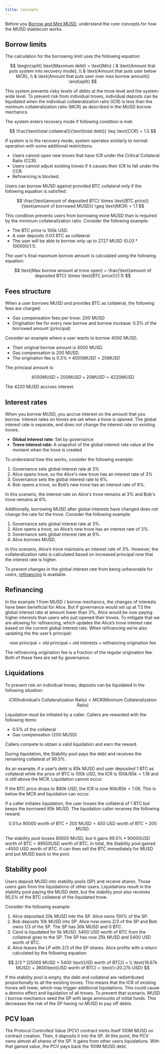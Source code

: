 ```yaml
---
title: Concepts
---
```


Before you [Borrow and Mint MUSD](./mint-musd.md), understand the core concepts for how the MUSD stablecoin works.

## Borrow limits

The calculation for the borrowing limit uses the following equation:

$$
\begin{split} \text{Maximum debt} = \text{Min} ( & \text{Amount that puts system into recovery mode}, \\ &  \text{Amount that puts user below MCR}, \\ & \text{Amount that puts user over max borrow amount}) \end{split}
$$

This system prevents risky levels of debts at the trove level and the system-wide level. To prevent risk from individual troves, individual deposts can be liquidated when the individual collateralization ratio (ICR) is less than the minimum collateralization ratio (MCR) as described in the MUSD borrow mechanics.

The system enters recovery mode if following condition is met:

$$
\frac{\text{total collateral}}{\text{total debt}} \leq \text{CCR} = 1.5
$$

If system is in the recovery mode, system operates similarly to normal operation with some additional restrictions:

* Users cannot open new troves that have ICR under the Critical Collateral Ratio (CCR).
* Users cannot adjust existing troves if it causes their ICR to fall under the CCR.
* Refinancing is blocked.

Users can borrow MUSD against provided BTC collateral only if the following equation is satisfied:

$$
\frac{\text{amount of deposited BTC} \times \text{BTC price}}{\text{amount of borrowed MUSD}} \geq \text{MCR} = 1.1
$$

This condition prevents users from borrowing more MUSD than is required by the minimum collateralization ratio. Consider the following example:

- The BTC price is 100k USD.
- A user deposits 0.03 BTC as collateral.
- The user will be able to borrow only up to 2727 MUSD ($0.03 * 100000 / 1.1$).

The user's final maximum borrow amount is calculated using the following equation:

$$
\text{Max borrow amount at trove open} = \frac{\text{amount of deposited BTC} \times \text{BTC price}}{1.1} 
$$

## Fees structure

When a user borrows MUSD and provides BTC as collateral, the following fees are charged:

* Gas compensation fees per trove: 200 MUSD
* Origination fee for every new borrow and borrow increase: 0.5% of the borrowed amount (principal)

Consider an example where a user wants to borrow 4000 MUSD.

- Their original borrow amount is 4000 MUSD.
- Gas compensation is 200 MUSD.
- The origination fee is $0.5\% * 4000 MUSD =20 MUSD$

The principal amount is:

$$
4000 MUSD + 200 MUSD + 20 MUSD = 4220 MUSD
$$

The 4220 MUSD accrues interest.

## Interest rates

When you borrow MUSD, you accrue interest on the amount that you borrow. Interest rates on troves are set when a trove is opened. The global interest rate is separate, and does not change the interest rate on existing troves.

- **Global interest rate:** Set by governance
- **Trove interest rate:** A snapshot of the global interest rate value at the moment when the trove is created

To understand how this works, consider the following example:

1. Governance sets global interest rate at 3%
1. Alice opens trove, so the Alice's new trove has an interest rate of 3%
1. Governance sets the global interest rate to 6%.
1. Bob opens a trove, so Bob’s new trove has an interest rate of 6%.

In this scenario, the interest rate on Alice's trove remains at 3% and Bob's trove remains at 6%.

Additionally, borrowing MUSD after global interests have changed does not change the rate for the trove. Consider the following example:

1. Governance sets global interest rate at 3%.
1. Alice opens a trove, so Alice’s new trove has an interest rate of 3%.
1. Governance sets global interest rate at 6%.
1. Alice borrows MUSD.

In this scenario, Alice’s trove maintains an interest rate of 3%. However, the collateralization ratio is calculated based on increased principal now that the interest rate is higher.

To prevent changes in the global interest rate from being unfavorable for users, [refinancing](#refinancing) is available.

## Refinancing

In the example 1 from MUSD / borrow mechanics, the changes of interests have been beneficial for Alice. But if governance would set up at T3 the global interest rate at amount lower than 3%, Alice would be now paying higher interests than users who just opened their troves. To mitigate that we are allowing for refinancing, which updates the Alice’s trove interest rate based on the current global interest rate. When refinancing we’re also updating the the user’s principal:

$$
\text{new principal} = \text{old principal} + \text{old interests} + \text{refinancing origination fee}
$$

The refinancing origination fee is a fraction of the regular origination fee. Both of these fees are set by governance.

## Liquidations

To prevent risk on individual troves, deposits can be liquidated in the following situation:

$$
\text{ICR} (\text{Individual's Collateralization Ratio}) < \text{MCR} (\text{Minimum Collateralization Ratio})
$$

Liquidation must be initiated by a caller. Callers are rewarded with the following items:

- 0.5% of the collateral
- Gas compensation (200 MUSD)

Callers compete to obtain a valid liquidation and earn the reward.

During liquidation, the Stability pool pays the debt and receives the remaining collateral of 99.5%.

As an example, if a user’s debt is 85k MUSD and user deposited 1 BTC as collateral while the price of BTC is 100k USD, the ICR is $100k / 85k = 1.18$ and is still above the MCR. Liquidation cannot occur.

If the BTC price drops to \$90k USD, the ICR is now $90k / 85k = 1.06$. This is below the MCR and liquidation can occur.

If a caller initiates liquidation, the user looses the collateral of 1 BTC but keeps the borrowed 85k MUSD. The liquidation caller receives the following reward:

$$
\text{0.5\% x 90000 worth of BTC} + \text{200 MUSD} = \text{450 USD worth of BTC + 200 MUSD}. 
$$

The stability pool looses 85000 MUSD, but it gains $99.5\% * 90000 \text{USD worth of BTC} = 89550 \text{USD worth of BTC}$. In total, the Stability pool gained ~4550 USD worth of BTC. It can then sell the BTC immediately for MUSD and put MUSD back to the pool.

## Stability pool

Users deposit MUSD into stability pools (SP) and receive shares. Those users gain from the liquidations of other users. Liquidations result in the stability pool paying the MUSD debt, but the stability pool also receives 95,5% of the BTC collateral of the liquidated trove.

Consider the following example:

1. Alice deposited 20k MUSD into the SP. Alice owns 100% of the SP.
1. Bob deposits 10k MUSD into SP. Alice now owns 2/3 of the SP and Bob owns 1/3 of the SP. The SP has 30k MUSD and 0 BTC.
1. Carol is liquidated for 5k MUSD. 5400 USD worth of BTC from the collateral goes to the SP. The SP has now 25k MUSD and 5400 USD worth of BTC.
1. Alice leaves the LP with 2/3 of the SP shares. Alice profits with a return calculated by the following equation:

$$
2/3 * (25000 MUSD + 5400 \text{USD worth of BTC}) = \\
\text{16.67k MUSD} + 3600\text{USD worth of BTC} = \text{\~20.27k USD}
$$

If the stability pool is empty, the debt and collateral are redistributed proportionally to all the existing troves. This means that the ICR of existing troves will lower, which may trigger additional liquidations. This could cause a domino effect and liquidation of all troves. To prevent that scenario, MUSD / borrow mechanics seed the SP with large ammounts of initial funds. This decreases the risk of the SP having no MUSD to pay off debts.

## PCV loan

The Protocol Controlled Value (PCV) contract mints itself 100M MUSD on contract creation. Then, it deposits it into the SP. At this point, the PCV owns almost all shares of the SP. It gains from other users liquidations. With that gained value, the PCV pays back the 100M MUSD debt.